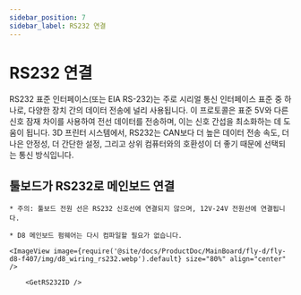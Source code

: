 ```yaml
---
sidebar_position: 7
sidebar_label: RS232 연결
---
```



# RS232 연결

RS232 표준 인터페이스(또는 EIA RS-232)는 주로 시리얼 통신 인터페이스 표준 중 하나로, 다양한 장치 간의 데이터 전송에 널리 사용됩니다. 이 프로토콜은 표준 5V와 다른 신호 잠재 차이를 사용하여 전선 데이터를 전송하며, 이는 신호 간섭을 최소화하는 데 도움이 됩니다. 3D 프린터 시스템에서, RS232는 CAN보다 더 높은 데이터 전송 속도, 더 나은 안정성, 더 간단한 설정, 그리고 상위 컴퓨터와의 호환성이 더 좋기 때문에 선택되는 통신 방식입니다.

## 툴보드가 RS232로 메인보드 연결

    * 주의: 툴보드 전원 선은 RS232 신호선에 연결되지 않으며, 12V-24V 전원선에 연결됩니다.

    * D8 메인보드 펌웨어는 다시 컴파일할 필요가 없습니다.
    
    <ImageView image={require('@site/docs/ProductDoc/MainBoard/fly-d/fly-d8-f407/img/d8_wiring_rs232.webp').default} size="80%" align="center" />

        <GetRS232ID />